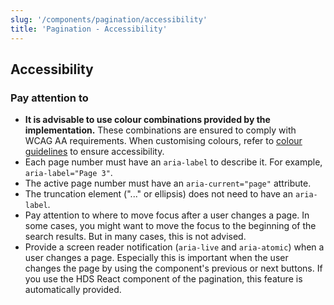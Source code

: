 ```yaml
---
slug: '/components/pagination/accessibility'
title: 'Pagination - Accessibility'
---
```




## Accessibility

### Pay attention to

- **It is advisable to use colour combinations provided by the implementation.** These combinations are ensured to comply with WCAG AA requirements. When customising colours, refer to [colour guidelines](/foundation/design-tokens/colour 'Colour') to ensure accessibility.
- Each page number must have an `aria-label` to describe it. For example, `aria-label="Page 3"`.
- The active page number must have an `aria-current="page"` attribute.
- The truncation element ("..." or ellipsis) does not need to have an `aria-label`.
- Pay attention to where to move focus after a user changes a page. In some cases, you might want to move the focus to the
  beginning of the search results. But in many cases, this is not advised.
- Provide a screen reader notification (`aria-live` and `aria-atomic`) when a user changes a page. Especially this is
  important when the user changes the page by using the component's previous or next buttons. If you use the HDS React
  component of the pagination, this feature is automatically provided.
